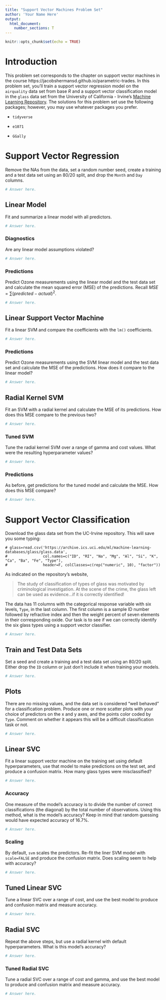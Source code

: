 ```yaml
---
title: "Support Vector Machines Problem Set"
author: 'Your Name Here'
output: 
  html_document:
    number_sections: T
---
```


```r
knitr::opts_chunk$set(echo = TRUE)
```

# Introduction

This problem set corresponds to the chapter on support vector machines in the course https://jacobshermansd.github.io/parametric-trades. In this problem set, you'll train a support vector regression model on the `airquality` data set from base *R* and a support vector classification model in the `glass` data set from the University of California - Irvine's <a href="https://archive.ics.uci.edu/ml/datasets/glass+identification">Machine Learning Repository</a>. The solutions for this problem set use the following packages; however, you may use whatever packages you prefer.

* `tidyverse`

* `e1071`

* `GGally`

# Support Vector Regression

Remove the NAs from the data, set a random number seed, create a training and a test data set using an 80/20 split, and drop the `Month` and `Day` columns.

```r
# Answer here.
```

## Linear Model

Fit and summarize a linear model with all predictors.

```r
# Answer here.
```

### Diagnostics

Are any linear model assumptions violated?

```r
# Answer here.
```

### Predictions

Predict Ozone measurements using the linear model and the test data set and calculate the mean squared error (MSE) of the predictions. Recall $MSE = \sum{(predicted - actual)^2}$.

```r
# Answer here.
```

## Linear Support Vector Machine

Fit a linear SVM and compare the coefficients with the `lm()` coefficients.

```r
# Answer here.
```

### Predictions

Predict Ozone measurements using the SVM linear model and the test data set and calculate the MSE of the predictions. How does it compare to the linear model?

```r
# Answer here.
```

## Radial Kernel SVM

Fit an SVM with a radial kernel and calculate the MSE of its predictions. How does this MSE compare to the previous two?

```r
# Answer here.
```

### Tuned SVM

Tune the radial kernel SVM over a range of gamma and cost values. What were the resulting hyperparameter values?

```r
# Answer here.
```

### Predictions

As before, get predictions for the tuned model and calculate the MSE. How does this MSE compare?

```r
# Answer here.
```

# Support Vector Classification

Download the glass data set from the UC-Irvine repository. This will save you some typing:

```
# glass=read.csv('https://archive.ics.uci.edu/ml/machine-learning-databases/glass/glass.data', 
#                col.names=c("ID", "RI", "Na", "Mg", "Al", "Si", "K", "Ca", "Ba", "Fe", "Type"),
#                header=F, colClasses=c(rep("numeric", 10), "factor"))
```

As indicated on the repository's website, 

>The study of classification of types of glass was motivated by criminological investigation. At the scene of the crime, the glass left can be used as evidence...if it is correctly identified!

The data has 11 columns with the categorical response variable with six levels, `Type`, in the last column. The first column is a sample ID number followed by refractive index and then the weight percent of seven elements in their corresponding oxide. Our task is to see if we can correctly identify the six glass types using a support vector classifier.
  
```r
# Answer here.
```

## Train and Test Data Sets

Set a seed and create a training and a test data set using an 80/20 split. Either drop the `ID` column or just don't include it when training your models.

```r
# Answer here.
```


## Plots

There are no missing values, and the data set is considered "well behaved" for a classification problem. Produce one or more scatter plots with your choice of predictors on the x and y axes, and the points color coded by `Type`. Comment on whether it appears this will be a difficult classification task or not.

```r
# Answer here.
```

## Linear SVC

Fit a linear support vector machine on the training set using default hyperparameters, use that model to make predictions on the test set, and produce a confusion matrix. How many glass types were misclassified? 

```r
# Answer here.
```

### Accuracy

One measure of the model's accuracy is to divide the number of correct classifications (the diagonal) by the total number of observations. Using this method, what is the model's accuracy? Keep in mind that random guessing would have expected accuracy of 16.7%.

```r
# Answer here.
```

### Scaling

By default, `svm` scales the predictors. Re-fit the liner SVM model with `scale=FALSE` and produce the confusion matrix. Does scaling seem to help with accuracy?

```r
# Answer here.
```

## Tuned Linear SVC

Tune a linear SVC over a range of cost, and use the best model to produce and confusion matrix and measure accuracy.

```r
# Answer here.
```

## Radial SVC

Repeat the above steps, but use a radial kernel with default hyperparameters. What is this model's accuracy?

```r
# Answer here.
```

### Tuned Radial SVC

Tune a radial SVC over a range of cost and gamma, and use the best model to produce and confusion matrix and measure accuracy.

```r
# Answer here.
```
